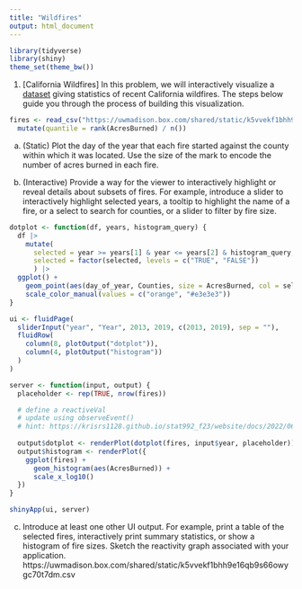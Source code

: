 ```yaml
---
title: "Wildfires"
output: html_document
---
```


```r
library(tidyverse)
library(shiny)
theme_set(theme_bw())
```

1. [California Wildfires] In this problem, we will interactively visualize a
[dataset](https://uwmadison.box.com/shared/static/k5vvekf1bhh9e16qb9s66owygc70t7dm.csv)
giving statistics of recent California wildfires. The steps below guide you
through the process of building this visualization.
    
```r
fires <- read_csv("https://uwmadison.box.com/shared/static/k5vvekf1bhh9e16qb9s66owygc70t7dm.csv") |>
  mutate(quantile = rank(AcresBurned) / n())
```

a. (Static) Plot the day of the year that each fire started against the
county within which it was located. Use the size of the mark to encode the
number of acres burned in each fire.

b. (Interactive) Provide a way for the viewer to interactively highlight or
reveal details about subsets of fires. For example, introduce a slider to
interactively highlight selected years, a tooltip to highlight the name of a
fire, or a select to search for counties, or a slider to filter by fire
size.

```r
dotplot <- function(df, years, histogram_query) {
  df |>
    mutate(
      selected = year >= years[1] & year <= years[2] & histogram_query,
      selected = factor(selected, levels = c("TRUE", "FALSE"))
      ) |>
  ggplot() +
    geom_point(aes(day_of_year, Counties, size = AcresBurned, col = selected)) +
    scale_color_manual(values = c("orange", "#e3e3e3"))
}

ui <- fluidPage(
  sliderInput("year", "Year", 2013, 2019, c(2013, 2019), sep = ""),
  fluidRow(
    column(8, plotOutput("dotplot")),
    column(4, plotOutput("histogram"))
  )
)

server <- function(input, output) {
  placeholder <- rep(TRUE, nrow(fires))

  # define a reactiveVal
  # update using observeEvent()
  # hint: https://krisrs1128.github.io/stat992_f23/website/docs/2022/06/01/week3-2.html
  
  output$dotplot <- renderPlot(dotplot(fires, input$year, placeholder))
  output$histogram <- renderPlot({
    ggplot(fires) +
      geom_histogram(aes(AcresBurned)) +
      scale_x_log10()
  })
}

shinyApp(ui, server)
```

c. Introduce at least one other UI output. For example, print a table of the
selected fires, interactively print summary statistics, or show a histogram
of fire sizes. Sketch the reactivity graph associated with your application.
https://uwmadison.box.com/shared/static/k5vvekf1bhh9e16qb9s66owygc70t7dm.csv

